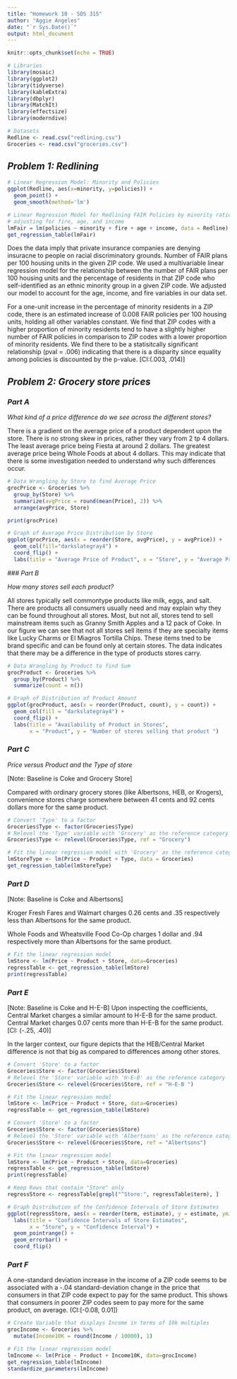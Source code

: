---
title: "Homework 10 - SDS 315"
author: "Aggie Angeles"
date: "`r Sys.Date()`"
output: html_document
---

```{r setup, include=FALSE}

knitr::opts_chunk$set(echo = TRUE)

# Libraries 
library(mosaic)
library(ggplot2)
library(tidyverse)
library(kableExtra)
library(dbplyr)
library(MatchIt)
library(effectsize)
library(moderndive)

# Datasets 
Redline <- read.csv("redlining.csv")
Groceries <- read.csv("groceries.csv")

```

## *Problem 1: Redlining*

```{r echo = FALSE}

# Linear Regression Model: Minority and Policies
ggplot(Redline, aes(x=minority, y=policies)) + 
  geom_point() + 
  geom_smooth(method='lm')

```



```{r echo = FALSE, mesage = FALSE, include = FALSE}

# Linear Regression Model for Redlining FAIR Policies by minority ratio
# adjusting for fire, age, and income
lmFair = lm(policies ~ minority + fire + age + income, data = Redline)
get_regression_table(lmFair)

```

Does the data imply that private insurance companies are denying insuracne to people on racial discriminatory grounds. Number of FAIR plans per 100 housing units in the given ZIP code. We used a multivariable linear regression model for the relationship between the number of FAIR plans per 100 housing units and the percentage of residents in that ZIP code who self-identified as an ethnic minority group in a given ZIP code. We adjusted our model to account for the age, income, and fire variables in our data set.  


For a one-unit increase in the percentage of minority residents in a ZIP code, there is an estimated increase of 0.008 FAIR policies per 100 housing units, holding all other variables constant. We find that ZIP codes with a higher proportion of minority residents tend to have a slightly higher number of FAIR policies in comparison to ZIP codes with a lower proportion of minority residents. We find there to be a statisitcally significant relationship (pval = .006) indicating that there is a disparity since equality among policies is discounted by the p-value. [CI:(.003, .014)]




## *Problem 2: Grocery store prices*


### *Part A*
 
*What kind of a price difference do we see across the different stores?*

There is a gradient on the average price of a product dependent upon the store. There is no strong skew in prices, rather they vary from 2 tp 4 dollars. The least average price being Fiesta at around 2 dollars. The greatest average price being Whole Foods at about 4 dollars. This may indicate that there is some investigation needed to understand why such differences occur.
```{r echo = FALSE, mesage = FALSE, include = FALSE}

# Data Wrangling by Store to find Average Price 
grocPrice <- Groceries %>% 
  group_by(Store) %>% 
  summarize(avgPrice = round(mean(Price), 2)) %>% 
  arrange(avgPrice, Store)

print(grocPrice)
```


```{r echo = FALSE}

# Graph of Average Price Distribution by Store
ggplot(grocPrice, aes(x = reorder(Store, avgPrice), y = avgPrice)) +
  geom_col(fill="darkslategray4") +
  coord_flip() +
  labs(title = "Average Price of Product", x = "Store", y = "Average Price") 
```




 ### *Part B*
 
*How many stores sell each product?*

All stores typically sell commontype products like milk, eggs, and salt. There are products all consumers usually need and may explain why they can be found throughout all stores. Most, but not all, stores tend to sell mainstream items such as Granny Smith Apples and a 12 pack of Coke. In our figure we can see that not all stores sell items if they are specialty items like Lucky Charms or El Miagros Tortilla Chips. These items tned to be brand specific and can be found only at certain stores. The data indicates that there may be a difference in the type of products stores carry. 
 
```{r echo = FALSE, mesage = FALSE, include = FALSE}

# Data Wrangling by Product to find Sum
grocProduct <- Groceries %>% 
  group_by(Product) %>% 
  summarize(count = n())

```

```{r echo = FALSE}
# Graph of Distribution of Product Amount
ggplot(grocProduct, aes(x = reorder(Product, count), y = count)) +
  geom_col(fill = "darkslategray4") +
  coord_flip() +
  labs(title = "Availability of Product in Stores", 
       x = "Product", y = "Number of stores selling that product ") 

```
 
 
 
### *Part C*

*Price versus Product and the Type of store*

[Note: Baseline is Coke and Grocery Store]

Compared with ordinary grocery stores (like Albertsons, HEB, or Krogers), convenience stores charge somewhere between 41 cents and 92 cents dollars more for the same product.


```{r echo = FALSE, mesage = FALSE, include = FALSE}

# Convert 'Type' to a factor
Groceries$Type <- factor(Groceries$Type)
# Relevel the 'Type' variable with 'Grocery' as the reference category
Groceries$Type <- relevel(Groceries$Type, ref = "Grocery")

# Fit the linear regression model with 'Grocery' as the reference category for 'Type'
lmStoreType <- lm(Price ~ Product + Type, data = Groceries)
get_regression_table(lmStoreType)

```





### *Part D*

[Note: Baseline is Coke and Albertsons]

Kroger Fresh Fares and Walmart charges 0.26	cents and .35 respectively less than Albertsons for the same product.

Whole Foods and Wheatsville Food Co-Op charges 1 dollar and .94 respectively more than Albertsons for the same product.

```{r echo = FALSE, mesage = FALSE, include = FALSE}

# Fit the linear regression model
lmStore <- lm(Price ~ Product + Store, data=Groceries)
regressTable <- get_regression_table(lmStore)
print(regressTable)

```

### *Part E*

[Note: Baseline is Coke and H-E-B]
Upon inspecting the coefficients, Central Market charges a similar amount to H-E-B for the same product.
Central Market charges 0.07	cents more than H-E-B for the same product. [CI: (-.25, .40)]

In the larger context, our figure depicts that the HEB/Central Market difference is not that big as compared to differences among other stores.

```{r echo = FALSE, mesage = FALSE, include = FALSE}

# Convert 'Store' to a factor
Groceries$Store <- factor(Groceries$Store)
# Relevel the 'Store' variable with 'H-E-B' as the reference category
Groceries$Store <- relevel(Groceries$Store, ref = "H-E-B ")

# Fit the linear regression model
lmStore <- lm(Price ~ Product + Store, data=Groceries)
regressTable <- get_regression_table(lmStore)


```

```{r echo = FALSE, mesage = FALSE, include = FALSE}

# Convert 'Store' to a factor
Groceries$Store <- factor(Groceries$Store)
# Relevel the 'Store' variable with 'Albertsons' as the reference category
Groceries$Store <- relevel(Groceries$Store, ref = "Albertsons")

# Fit the linear regression model
lmStore <- lm(Price ~ Product + Store, data=Groceries)
regressTable <- get_regression_table(lmStore)
print(regressTable)
```

```{r echo = FALSE}

# Keep Rows that contain "Store" only
regressStore <- regressTable[grepl("^Store:", regressTable$term), ]

# Graph Distribution of the Confidence Intervals of Store Estimates
ggplot(regressStore, aes(x = reorder(term, estimate), y = estimate, ymin = lower_ci, ymax = upper_ci)) + 
  labs(title = "Confidence Intervals of Store Estimates", 
       x = "Store", y = "Confidence Interval") +
  geom_pointrange() +
  geom_errorbar() +
  coord_flip()
```


### *Part F*
 
A one-standard deviation increase in the income of a ZIP code seems to be associated with a -.04 standard-deviation change in the price that consumers in that ZIP code expect to pay for
the same product. This shows that consumers in poorer ZIP codes seem to pay more for the same product, on average. (CI:[-0.08,  0.01])



```{r echo = FALSE, mesage = FALSE, include = FALSE}

# Create Variable that displays Income in terms of 10k multiples
grocIncome <- Groceries %>% 
  mutate(Income10K = round(Income / 10000), 1)

# Fit the linear regression model
lmIncome <- lm(Price ~ Product + Income10K, data=grocIncome)
get_regression_table(lmIncome)
standardize_parameters(lmIncome)

```

